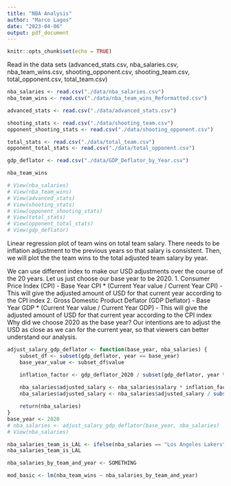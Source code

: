 ```yaml
---
title: "NBA Analysis"
author: "Marco Lagos"
date: "2023-04-06"
output: pdf_document
---
```


```r
knitr::opts_chunk$set(echo = TRUE)
```

Read in the data sets (advanced_stats.csv, nba_salaries.csv, nba_team_wins.csv, 
shooting_opponent.csv, shooting_team.csv, total_opponent.csv, total_team.csv)
```r
nba_salaries <- read.csv("./data/nba_salaries.csv")
nba_team_wins <- read.csv("./data/nba_team_wins_Reformatted.csv")

advanced_stats <- read.csv("./data/advanced_stats.csv")

shooting_stats <- read.csv("./data/shooting_team.csv")
opponent_shooting_stats <- read.csv("./data/shooting_opponent.csv")

total_stats <- read.csv("./data/total_team.csv")
opponent_total_stats <- read.csv("./data/total_opponent.csv")

gdp_deflator <- read.csv("./data/GDP_Deflator_by_Year.csv")

nba_team_wins

# View(nba_salaries)
# View(nba_team_wins)
# View(advanced_stats)
# View(shooting_stats)
# View(opponent_shooting_stats)
# View(total_stats)
# View(opponent_total_stats)
# View(gdp_deflator)
```

Linear regression plot of team wins on total team salary. There needs to be 
inflation adjustment to the previous years so that salary is consistent. Then,
we will plot the the team wins to the total adjusted team salary by year.

We can use different index to make our USD adjustments over the course of the 20
years. Let us just choose our base year to be 2020.
1. Consumer Price Index (CPI)
	- Base Year CPI * (Current Year value / Current Year CPI)
	- This will give the adjusted amount of USD for that current year according
	  to the CPI index
2. Gross Domestic Product Deflator (GDP Deflator)
	- Base Year GDP * (Current Year value / Current Year GDP)
	- This will give the adjusted amount of USD for that current year according
	  to the CPI index
Why did we choose 2020 as the base year? Our intentions are to adjust the USD as
close as we can for the current year, so that viewers can better understand our 
analysis.
```r
adjust_salary_gdp_deflator <- function(base_year, nba_salaries) {
	subset_df <- subset(gdp_deflator, year == base_year)
	base_year_value <- subset_df$value

	inflation_factor <- gdp_deflator_2020 / subset(gdp_deflator, year %in% nba_salaries$year)$value
	
	nba_salaries$adjusted_salary <- nba_salaries$salary * inflation_factor
	nba_salaries$adjusted_salary <- nba_salaries$adjusted_salary / subset(gdp_deflator, year %in% nba_salaries$year)$value

	return(nba_salaries)
}
base_year <- 2020
# nba_salaries <- adjust_salary_gdp_deflator(base_year, nba_salaries)
# View(nba_salaries)

nba_salaries_team_is_LAL <- ifelse(nba_salaries == "Los Angeles Lakers")
nba_salaries_team_is_LAL

nba_salaries_by_team_and_year <- SOMETHING

mod_basic <- lm(nba_team_wins ~ nba_salaries_by_team_and_year)


```



